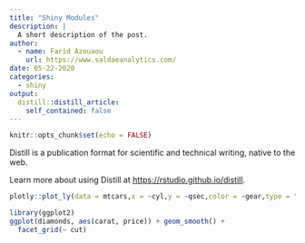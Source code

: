 ```yaml
---
title: "Shiny Modules"
description: |
  A short description of the post.
author:
  - name: Farid Azouaou
    url: https://www.saldaeanalytics.com/
date: 05-22-2020
categories:
  - shiny
output:
  distill::distill_article:
    self_contained: false
---
```


```r
knitr::opts_chunk$set(echo = FALSE)
```

Distill is a publication format for scientific and technical writing, native to the web.

Learn more about using Distill at <https://rstudio.github.io/distill>.

```r
plotly::plot_ly(data = mtcars,x = ~cyl,y = ~qsec,color = ~gear,type = "bar")
```

```r
library(ggplot2)
ggplot(diamonds, aes(carat, price)) + geom_smooth() +
  facet_grid(~ cut)
```

